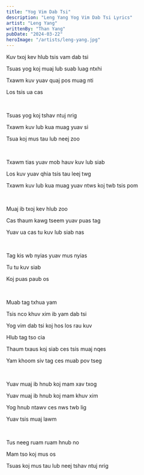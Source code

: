 ```yaml
---
title: "Yog Vim Dab Tsi"
description: "Leng Yang Yog Vim Dab Tsi Lyrics"
artist: "Leng Yang"
writtenBy: "Than Yang"
pubDate: "2024-03-22"
heroImage: "/artists/leng-yang.jpg"
---
```


Kuv txoj kev hlub tsis vam dab tsi

Tsuas yog koj muaj lub suab luag ntxhi

Txawm kuv yuav quaj pos muag nti

Los tsis ua cas

<br />

Tsuas yog koj tshav ntuj nrig

Txawm kuv lub kua muag yuav si

Tsua koj mus tau lub neej zoo

<br />

Txawm tias yuav mob hauv kuv lub siab

Los kuv yuav qhia tsis tau leej twg

Txawm kuv lub kua muag yuav ntws koj twb tsis pom

<br />

Muaj ib txoj kev hlub zoo

Cas thaum kawg tseem yuav puas tag

Yuav ua cas tu kuv lub siab nas

<br />

Tag kis wb nyias yuav mus nyias

Tu tu kuv siab

Koj puas paub os

<br />

Muab tag txhua yam

Tsis nco khuv xim ib yam dab tsi

Yog vim dab tsi koj hos los rau kuv

Hlub tag tso cia

Thaum txaus koj siab ces tsis muaj nqes

Yam khoom siv tag ces muab pov tseg

<br />

Yuav muaj ib hnub koj mam xav txog

Yuav muaj ib hnub koj mam khuv xim

Yog hnub ntawv ces nws twb lig

Yuav tsis muaj lawm

<br />

Tus neeg ruam ruam hnub no

Mam tso koj mus os

Tsuas koj mus tau lub neej tshav ntuj nrig
